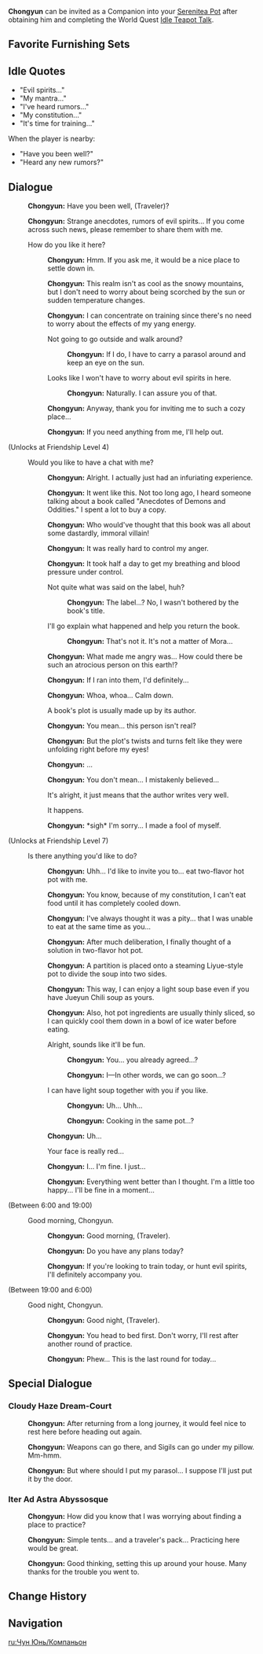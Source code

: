 {{CharacterTabs}}
{{Furnishing Infobox
|title          = Chongyun
|id             = 368124
|image          = Character Chongyun Thumb.png
|category       = Companion
|subcategory    = Companion
|rarity         = 4
|adeptal_energy = 300
|load           = 1200
|description    = Character In-Residence
}}
'''Chongyun''' can be invited as a Companion into your [[Serenitea Pot]] after obtaining him and completing the World Quest [[Idle Teapot Talk]].

==Favorite Furnishing Sets==
{{HousingCompanion|favorite}}
{{Companion Favor Table}}

==Idle Quotes==
*"Evil spirits..."
*"My mantra..."
*"I've heard rumors..."
*"My constitution..."
*"It's time for training..."
When the player is nearby:
*"Have you been well?"
*"Heard any new rumors?"

==Dialogue==
{{Dialogue start}}
:{{A|vo chongyun mimitomo hello 01.ogg}} '''Chongyun:''' Have you been well, (Traveler)?
:{{A|vo chongyun mimitomo hello 02.ogg}} '''Chongyun:''' Strange anecdotes, rumors of evil spirits... If you come across such news, please remember to share them with me.
:{{DIcon}} How do you like it here?
::{{A|vo chongyun mimitomo friendship1 01.ogg}} '''Chongyun:''' Hmm. If you ask me, it would be a nice place to settle down in.
::{{A|vo chongyun mimitomo friendship1 02.ogg}} '''Chongyun:''' This realm isn't as cool as the snowy mountains, but I don't need to worry about being scorched by the sun or sudden temperature changes.
::{{A|vo chongyun mimitomo friendship1 03.ogg}} '''Chongyun:''' I can concentrate on training since there's no need to worry about the effects of my yang energy.
::{{DIcon}} Not going to go outside and walk around?
:::{{A|vo chongyun mimitomo friendship1 04a.ogg}} '''Chongyun:''' If I do, I have to carry a parasol around and keep an eye on the sun.
::{{DIcon}} Looks like I won't have to worry about evil spirits in here.
:::{{A|vo chongyun mimitomo friendship1 04b.ogg}} '''Chongyun:''' Naturally. I can assure you of that.
::{{A|vo chongyun mimitomo friendship1 05.ogg}} '''Chongyun:''' Anyway, thank you for inviting me to such a cozy place...
::{{A|vo chongyun mimitomo friendship1 06.ogg}} '''Chongyun:''' If you need anything from me, I'll help out.
;(Unlocks at Friendship Level 4)
:{{DIcon}} Would you like to have a chat with me?
::{{A|vo chongyun mimitomo friendship2 01.ogg}} '''Chongyun:''' Alright. I actually just had an infuriating experience.
::{{A|vo chongyun mimitomo friendship2 02.ogg}} '''Chongyun:''' It went like this. Not too long ago, I heard someone talking about a book called "Anecdotes of Demons and Oddities." I spent a lot to buy a copy.
::{{A|vo chongyun mimitomo friendship2 03.ogg}} '''Chongyun:''' Who would've thought that this book was all about some dastardly, immoral villain!
::{{A|vo chongyun mimitomo friendship2 04.ogg}} '''Chongyun:''' It was really hard to control my anger.
::{{A|vo chongyun mimitomo friendship2 05.ogg}} '''Chongyun:''' It took half a day to get my breathing and blood pressure under control.
::{{DIcon}} Not quite what was said on the label, huh?
:::{{A|vo chongyun mimitomo friendship2 06a.ogg}} '''Chongyun:''' The label...? No, I wasn't bothered by the book's title.
::{{DIcon}} I'll go explain what happened and help you return the book.
:::{{A|vo chongyun mimitomo friendship2 06b.ogg}} '''Chongyun:''' That's not it. It's not a matter of Mora...
::{{A|vo chongyun mimitomo friendship2 07.ogg}} '''Chongyun:''' What made me angry was... How could there be such an atrocious person on this earth!?
::{{A|vo chongyun mimitomo friendship2 08.ogg}} '''Chongyun:''' If I ran into them, I'd definitely...
::{{A|vo chongyun mimitomo friendship2 09.ogg}} '''Chongyun:''' Whoa, whoa... Calm down.
::{{DIcon}} A book's plot is usually made up by its author.
::{{A|vo chongyun mimitomo friendship2 10.ogg}} '''Chongyun:''' You mean... this person isn't real?
::{{A|vo chongyun mimitomo friendship2 11.ogg}} '''Chongyun:''' But the plot's twists and turns felt like they were unfolding right before my eyes!
::{{A|vo chongyun mimitomo friendship2 12.ogg}} '''Chongyun:''' ...
::{{A|vo chongyun mimitomo friendship2 13.ogg}} '''Chongyun:''' You don't mean... I mistakenly believed...
::{{DIcon}} It's alright, it just means that the author writes very well.
::{{DIcon}} It happens.
::{{A|vo chongyun mimitomo friendship2 14.ogg}} '''Chongyun:''' *sigh* I'm sorry... I made a fool of myself.
;(Unlocks at Friendship Level 7)
:{{DIcon}} Is there anything you'd like to do?
::{{A|vo chongyun mimitomo friendship3 01.ogg}} '''Chongyun:''' Uhh... I'd like to invite you to... eat two-flavor hot pot with me.
::{{A|vo chongyun mimitomo friendship3 02.ogg}} '''Chongyun:''' You know, because of my constitution, I can't eat food until it has completely cooled down.
::{{A|vo chongyun mimitomo friendship3 03.ogg}} '''Chongyun:''' I've always thought it was a pity... that I was unable to eat at the same time as you...
::{{A|vo chongyun mimitomo friendship3 04.ogg}} '''Chongyun:''' After much deliberation, I finally thought of a solution in two-flavor hot pot.
::{{A|vo chongyun mimitomo friendship3 05.ogg}} '''Chongyun:''' A partition is placed onto a steaming Liyue-style pot to divide the soup into two sides.
::{{A|vo chongyun mimitomo friendship3 06.ogg}} '''Chongyun:''' This way, I can enjoy a light soup base even if you have Jueyun Chili soup as yours.
::{{A|vo chongyun mimitomo friendship3 07.ogg}} '''Chongyun:''' Also, hot pot ingredients are usually thinly sliced, so I can quickly cool them down in a bowl of ice water before eating.
::{{DIcon}} Alright, sounds like it'll be fun.
:::{{A|vo chongyun mimitomo friendship3 08a 1.ogg}} '''Chongyun:''' You... you already agreed...?
:::{{A|vo chongyun mimitomo friendship3 08a 2.ogg}} '''Chongyun:''' I&mdash;In other words, we can go soon...?
::{{DIcon}} I can have light soup together with you if you like.
:::{{A|vo chongyun mimitomo friendship3 08b 1.ogg}} '''Chongyun:''' Uh... Uhh...
:::{{A|vo chongyun mimitomo friendship3 08b 2.ogg}} '''Chongyun:''' Cooking in the same pot...?
::{{A|vo chongyun mimitomo friendship3 09.ogg}} '''Chongyun:''' Uh...
::{{DIcon}} Your face is really red...
::{{A|vo chongyun mimitomo friendship3 10.ogg}} '''Chongyun:''' I... I'm fine. I just...
::{{A|vo chongyun mimitomo friendship3 11.ogg}} '''Chongyun:''' Everything went better than I thought. I'm a little too happy... I'll be fine in a moment...
;<nowiki>(Between 6:00 and 19:00)</nowiki>
:{{DIcon}} Good morning, Chongyun.
::{{A|vo chongyun mimitomo morning 01.ogg}} '''Chongyun:''' Good morning, (Traveler).
::{{A|vo chongyun mimitomo morning 02.ogg}} '''Chongyun:''' Do you have any plans today?
::{{A|vo chongyun mimitomo morning 03.ogg}} '''Chongyun:''' If you're looking to train today, or hunt evil spirits, I'll definitely accompany you.
;<nowiki>(Between 19:00 and 6:00)</nowiki>
:{{DIcon}} Good night, Chongyun.
::{{A|vo chongyun mimitomo night 01.ogg}} '''Chongyun:''' Good night, (Traveler).
::{{A|vo chongyun mimitomo night 02.ogg}} '''Chongyun:''' You head to bed first. Don't worry, I'll rest after another round of practice.
::{{A|vo chongyun mimitomo night 03.ogg}} '''Chongyun:''' Phew... This is the last round for today...
{{Dialogue end}}

==Special Dialogue==
{{HousingCompanion|special}}

===Cloudy Haze Dream-Court===
{{Dialogue start}}
:{{A|vo mimitomo ly chongyun bedroom 01.ogg}} '''Chongyun:''' After returning from a long journey, it would feel nice to rest here before heading out again.
:{{A|vo mimitomo ly chongyun bedroom 02.ogg}} '''Chongyun:''' Weapons can go there, and Sigils can go under my pillow. Mm-hmm.
:{{A|vo mimitomo ly chongyun bedroom 03.ogg}} '''Chongyun:''' But where should I put my parasol... I suppose I'll just put it by the door.
{{Dialogue end}}

===Iter Ad Astra Abyssosque===
{{Dialogue start}}
:{{A|vo mimitomo ly chongyun adventure 01.ogg}} '''Chongyun:''' How did you know that I was worrying about finding a place to practice?
:{{A|vo mimitomo ly chongyun adventure 02.ogg}} '''Chongyun:''' Simple tents... and a traveler's pack... Practicing here would be great.
:{{A|vo mimitomo ly chongyun adventure 03.ogg}} '''Chongyun:''' Good thinking, setting this up around your house. Many thanks for the trouble you went to.
{{Dialogue end}}

==Change History==
{{Change History|1.6}}

==Navigation==
{{Furnishing Navbox/Living|Companion}}

[[ru:Чун Юнь/Компаньон]]